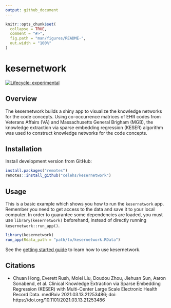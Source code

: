 ```yaml
---
output: github_document
---
```


<!-- README.md is generated from README.Rmd. Please edit that file -->

```r
knitr::opts_chunk$set(
  collapse = TRUE,
  comment = "#>",
  fig.path = "man/figures/README-",
  out.width = "100%"
)
```


# kesernetwork

<!-- badges: start -->
[![Lifecycle: experimental](https://img.shields.io/badge/lifecycle-experimental-orange.svg)](https://lifecycle.r-lib.org/articles/stages.html#experimental)
<!-- badges: end -->

## Overview

The kesernetwork builds a shiny app to visualize the knowledge networks for the code concepts. Using co-occurrence matrices of EHR codes from Veterans Affairs (VA) and Massachusetts General Brigham (MGB), the knowledge extraction via sparse embedding regression (KESER) algorithm was used to construct knowledge networks for the code concepts.

## Installation

Install development version from GitHub:

``` r
install.packages("remotes")
remotes::install_github("celehs/kesernetwork")
```

## Usage

This is a basic example which shows you how to run the `kesernetwork` app. Remember you need to get access to the data and save it to your local computer. In order to guarantee some dependencies are loaded, you must use `library(kesernetwork)` beforehand, instead of directly running `kesernetwork::run_app()`.


```r
library(kesernetwork)
run_app(Rdata_path = "path/to/kesernetwork.RData")
```



See the [getting started guide](https://celehs.github.io/kesernetwork/articles/main.html)
to learn how to use kesernetwork.



## Citations

- Chuan Hong, Everett Rush, Molei Liu, Doudou Zhou, Jiehuan Sun, Aaron Sonabend, et al. Clinical Knowledge Extraction via Sparse Embedding Regression (KESER) with Multi-Center Large Scale Electronic Health Record Data. medRxiv 2021.03.13.21253486; doi: https://doi.org/10.1101/2021.03.13.21253486

